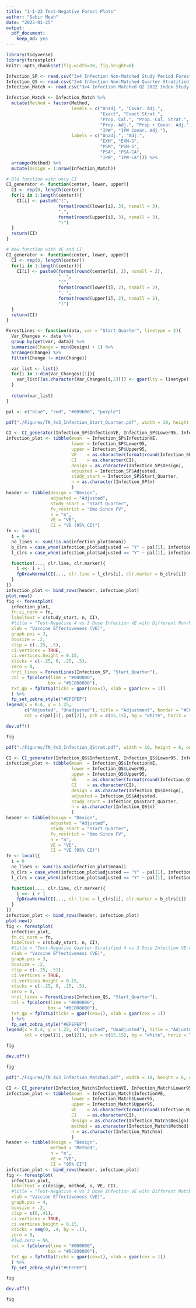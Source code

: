 ```yaml
---
title: "1-1-23 Test-Negative Forest Plots"
author: "Sabir Meah"
date: "2023-01-25"
output: 
  pdf_document: 
    keep_md: yes
---
```


```r
library(tidyverse)
library(forestplot)
knitr::opts_chunk$set(fig.width=10, fig.height=6) 
```

```r
Infection_SP <- read.csv("3v4 Infection Non-Matched Study Period Forest Plot.csv")
Infection_QS <- read.csv("3v4 Infection Non-Matched Quarter Stratified Forest Plot.csv")
Infection_Match <- read.csv("3v4 Infection Matched Q2 2022 Index Study Period Forest Plot.csv")

Infection_Match <- Infection_Match %>%
  mutate(Method = factor(Method, 
                         levels = c("Unadj.", "Covar. Adj.", 
                                    "Exact", "Exact Strat.",
                                    "Prop. Cal.", "Prop. Cal. Strat.",
                                    "Prop. Adj.", "Prop + Covar. Adj.",
                                    "IPW", "IPW Covar. Adj."),
                         labels = c("Unadj.", "Adj.", 
                                    "EXM", "EXM-S",
                                    "PSM", "PSM-S",
                                    "PSA", "PSA-CA",
                                    "IPW", "IPW-CA"))) %>%
  arrange(Method) %>%
  mutate(Design = 1:nrow(Infection_Match))
```

```r
# Old function with only CI
CI_generator <- function(center, lower, upper){
  CI <- rep(0, length(center))
  for(i in 1:length(center)){
    CI[i] <- paste0("(", 
                    format(round(lower[i], 3), nsmall = 3), 
                    ",", 
                    format(round(upper[i], 3), nsmall = 3), 
                    ")")
  }
  return(CI)
}

# New function with VE and CI
CI_generator <- function(center, lower, upper){
  CI <- rep(0, length(center))
  for(i in 1:length(center)){
    CI[i] <- paste0(format(round(center[i], 2), nsmall = 2),
                    "  ",
                    "(", 
                    format(round(lower[i], 2), nsmall = 2), 
                    ", ", 
                    format(round(upper[i], 2), nsmall = 2), 
                    ")")
  }
  return(CI)
}
```

```r
ForestLines <- function(data, var = "Start_Quarter", linetype = 2){
  Var_Changes <- data %>%
  group_by(get(var, data)) %>%
  summarize(Change = min(Design) + 1) %>%
  arrange(Change) %>%
  filter(Change != min(Change))

  var_list <- list()
  for(i in 1:dim(Var_Changes)[1]){
    var_list[[as.character(Var_Changes[i,2])]] <- gpar(lty = linetype)
  }
  
  return(var_list)
}
```

```r
pal <- c("blue", "red", "#009b00", "purple")
```

```r
pdf("./Figures/TN_4v3_Infection_Start_Quarter.pdf", width = 10, height = 6, onefile = FALSE)

CI <- CI_generator(Infection_SP$InfectionVE, Infection_SP$Lower95, Infection_SP$Upper95)
infection_plot <- tibble(mean  = Infection_SP$InfectionVE, 
                         lower = Infection_SP$Lower95,
                         upper = Infection_SP$Upper95,
                         VE    = as.character(format(round(Infection_SP$InfectionVE, 3), nsmall = 3)),
                         CI    = as.character(CI),
                         design = as.character(Infection_SP$Design),
                         adjusted = Infection_SP$Adjusted,
                         study_start = Infection_SP$Start_Quarter,
                         n = as.character(Infection_SP$n)
                         )
header <- tibble(design = "Design",
                 adjusted = "Adjusted",
                 study_start = "Start Quarter",
                 fv_restrict = "6mo Since FV",
                 n = "n",
                 VE = "VE",
                 CI = "VE (95% CI)")
fn <- local({
  i = 0
  no_lines <- sum(!is.na(infection_plot$mean))
  b_clrs = case_when(infection_plot$adjusted == "Y" ~ pal[1], infection_plot$adjusted == "N" ~ pal[2])
  l_clrs = case_when(infection_plot$adjusted == "Y" ~ pal[1], infection_plot$adjusted == "N" ~ pal[2])

  function(..., clr.line, clr.marker){
    i <<- i + 1
    fpDrawNormalCI(..., clr.line = l_clrs[i], clr.marker = b_clrs[i])
  }
})
infection_plot <- bind_rows(header, infection_plot)
plot.new()
fig <- forestplot(
  infection_plot, 
  fn.ci_norm = fn,
  labeltext = c(study_start, n, CI), 
  #title = "Test-Negative 4 vs 3 Dose Infection VE with Different Non-Matched Designs",
  xlab = "Vaccine Effectiveness (VE)",
  graph.pos = 3,
  boxsize = .2,
  clip = c(-.25, .5),
  ci.vertices = TRUE,
  ci.vertices.height = 0.15,
  xticks = c(-.25, 0, .25, .5),
  zero = 0, 
  hrzl_lines = ForestLines(Infection_SP, "Start_Quarter"),
  col = fpColors(line = "#000000",
                box = "#8C808080"),
  txt_gp = fpTxtGp(ticks = gpar(cex=1), xlab = gpar(cex = 1))
  ) %>%
  fp_set_zebra_style("#EFEFEF")
legend(x = 0.4, y = 1.25, 
       c("Adjusted", "Unadjusted"), title = "Adjustment", border = "#CCCCCC", box.lwd = 1.5, 
       col = c(pal[1], pal[2]), pch = c(15,15), bg = "white", horiz = TRUE, xpd = TRUE) 

dev.off()

fig
```

```r
pdf("./Figures/TN_4v3_Infection_QStrat.pdf", width = 10, height = 6, onefile = FALSE)

CI <- CI_generator(Infection_QS$InfectionVE, Infection_QS$Lower95, Infection_QS$Upper95)
infection_plot <- tibble(mean  = Infection_QS$InfectionVE, 
                         lower = Infection_QS$Lower95,
                         upper = Infection_QS$Upper95,
                         VE    = as.character(format(round(Infection_QS$InfectionVE, 3), nsmall = 3)),
                         CI    = as.character(CI),
                         design = as.character(Infection_QS$Design),
                         adjusted = Infection_QS$Adjusted,
                         study_start = Infection_QS$Start_Quarter,
                         n = as.character(Infection_QS$n)
                         )
header <- tibble(design = "Design",
                 adjusted = "Adjusted",
                 study_start = "Start Quarter",
                 fv_restrict = "6mo Since FV",
                 n = "n",
                 VE = "VE",
                 CI = "VE (95% CI)")
fn <- local({
  i = 0
  no_lines <- sum(!is.na(infection_plot$mean))
  b_clrs = case_when(infection_plot$adjusted == "Y" ~ pal[1], infection_plot$adjusted == "N" ~ pal[2])
  l_clrs = case_when(infection_plot$adjusted == "Y" ~ pal[1], infection_plot$adjusted == "N" ~ pal[2])

  function(..., clr.line, clr.marker){
    i <<- i + 1
    fpDrawNormalCI(..., clr.line = l_clrs[i], clr.marker = b_clrs[i])
  }
})
infection_plot <- bind_rows(header, infection_plot)
plot.new()
fig <- forestplot(
  infection_plot, 
  fn.ci_norm = fn,
  labeltext = c(study_start, n, CI), 
  #title = "Test-Negative Quarter-Stratified 4 vs 3 Dose Infection VE with Different Non-Matched Designs",
  xlab = "Vaccine Effectiveness (VE)",
  graph.pos = 3,
  boxsize = .2,
  clip = c(-.25, .51),
  ci.vertices = TRUE,
  ci.vertices.height = 0.15,
  xticks = c(-.25, 0, .25, .5),
  zero = 0, 
  hrzl_lines = ForestLines(Infection_QS, "Start_Quarter"),
  col = fpColors(line = "#000000",
                box = "#8C808080"),
  txt_gp = fpTxtGp(ticks = gpar(cex=1), xlab = gpar(cex = 1))
  ) %>%
  fp_set_zebra_style("#EFEFEF")
legend(x = 0.4, y = 1.22, c("Adjusted", "Unadjusted"), title = "Adjustment", border = "#CCCCCC", box.lwd = 1.5, 
       col = c(pal[1], pal[2]), pch = c(15,15), bg = "white", horiz = TRUE, xpd = TRUE) 

fig 

dev.off()

fig
```

```r
pdf("./Figures/TN_4v3_Infection_Matched.pdf", width = 10, height = 6, onefile = FALSE)

CI <- CI_generator(Infection_Match$InfectionVE, Infection_Match$Lower95, Infection_Match$Upper95)
infection_plot <- tibble(mean  = Infection_Match$InfectionVE, 
                         lower = Infection_Match$Lower95,
                         upper = Infection_Match$Upper95,
                         VE    = as.character(format(round(Infection_Match$InfectionVE, 3), nsmall = 3)),
                         CI    = as.character(CI),
                         design = as.character(Infection_Match$Design),
                         method = as.character(Infection_Match$Method),
                         n = as.character(Infection_Match$n)
                         )
header <- tibble(design = "Design",
                 method = "Method",
                 n = "n",
                 VE = "VE",
                 CI = "95% CI")
infection_plot <- bind_rows(header, infection_plot)
fig <- forestplot(
  infection_plot, 
  labeltext = c(design, method, n, VE, CI), 
  #title = "Test-Negative 4 vs 3 Dose Infection VE with Different Matched Designs (Q2 2022 Index Date)",
  xlab = "Vaccine Effectiveness (VE)",
  graph.pos = 4,
  boxsize = .2,
  clip = c(0,.41),
  ci.vertices = TRUE,
  ci.vertices.height = 0.15,
  xticks = seq(0, .4, by = .1),
  zero = 0, 
  #lwd.zero = NA,
  col = fpColors(line = "#000000",
                box = "#8C808080"),
  txt_gp = fpTxtGp(ticks = gpar(cex=1), xlab = gpar(cex = 1))
  ) %>%
  fp_set_zebra_style("#EFEFEF")

fig 

dev.off()

fig
```
